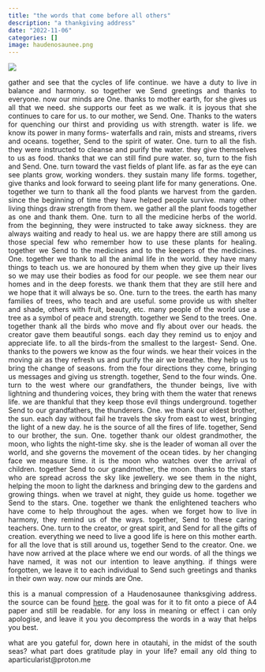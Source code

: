 ```yaml
---
title: "the words that come before all others"
description: "a thankgiving address"
date: "2022-11-06"
categories: []
image: haudenosaunee.png
---
```

![](ap_000_words_before.png)


<div style="text-align:justify">
gather and see that the cycles of life continue. we have a duty to live in balance and harmony. so together we Send greetings and thanks to everyone. now our minds are One. thanks to mother earth, for she gives us all that we need. she supports our feet as we walk. it is joyous that she continues to care for us. to our mother, we Send. One.  Thanks to the waters for quenching our thirst and providing us with strength. water is life. we know its power in many forms- waterfalls and rain, mists and streams, rivers and oceans. together, Send to the spirit of water. One. turn to all the fish. they were instructed to cleanse and purify the water. they give themselves to us as food. thanks that we can still find pure water. so, turn to the fish and Send. One. turn toward the vast fields of plant life. as far as the eye can see plants grow, working wonders. they sustain many life forms. together, give thanks and look forward to seeing plant life for many generations. One. together we turn to thank all the food plants we harvest from the garden. since the beginning of time they have helped people survive. many other living things draw strength from them. we gather all the plant foods together as one and thank them. One. turn to all the medicine herbs of the world. from the beginning, they were instructed to take away sickness. they are always waiting and ready to heal us. we are happy there are still among us those special few who remember how to use these plants for healing. together we Send to the medicines and to the keepers of the medicines. One. together we thank to all the animal life in the world. they have many things to teach us. we are honoured by them when they give up their lives so we may use their bodies as food for our people. we see them near our homes and in the deep forests. we thank them that they are still here and we hope that it will always be so. One. turn to the trees. the earth has many families of trees, who teach and are useful. some provide us with shelter and shade, others with fruit, beauty, etc. many people of the world use a tree as a symbol of peace and strength. together we Send to the trees. One. together thank all the birds who move and fly about over our heads. the creator gave them beautiful songs. each day they remind us to enjoy and appreciate life. to all the birds-from the smallest to the largest- Send. One. thanks to the powers we know as the four winds. we hear their voices in the moving air as they refresh us and purify the air we breathe. they help us to bring the change of seasons. from the four directions they come, bringing us messages and giving us strength. together, Send to the four winds. One. turn to the west where our grandfathers, the thunder beings, live with lightning and thundering voices, they bring with them the water that renews life. we are thankful that they keep those evil things underground. together Send to our grandfathers, the thunderers. One. we thank our eldest brother, the sun. each day without fail he travels the sky from east to west, bringing the light of a new day. he is the source of all the fires of life. together, Send to our brother, the sun. One. together thank our oldest grandmother, the moon, who lights the night-time sky. she is the leader of woman all over the world, and she governs the movement of the ocean tides. by her changing face we measure time. it is the moon who watches over the arrival of children. together Send to our grandmother, the moon. thanks to the stars who are spread across the sky like jewellery. we see them in the night, helping the moon to light the darkness and bringing dew to the gardens and growing things. when we travel at night, they guide us home. together we Send to the stars. One. together we thank the enlightened teachers who have come to help throughout the ages. when we forget how to live in harmony, they remind us of the ways. together, Send to these caring teachers. One. turn to the creator, or great spirit, and Send for all the gifts of creation. everything we need to live a good life is here on this mother earth. for all the love that is still around us, together Send to the creator. One. we have now arrived at the place where we end our words. of all the things we have named, it was not our intention to leave anything. if things were forgotten, we leave it to each individual to Send such greetings and thanks in their own way. now our minds are One. 

this is a manual compression of a Haudenosaunee thanksgiving address.  the source can be found [here](https://americanindian.si.edu/environment/pdf/01_02_Thanksgiving_Address.pdf).  the goal was for it to fit onto a piece of A4 paper and still be readable.  for any loss in meaning or effect i can only apologise, and leave it you you decompress the words in a way that helps you best.

what are you gateful for, down here in otautahi, in the midst of the south seas?
what part does gratitude play in your life?
email any old thing to aparticularist@proton.me
</div>